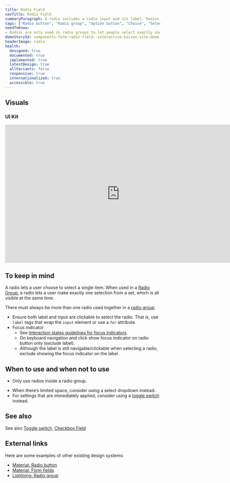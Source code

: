```yaml
---
title: Radio Field
navTitle: Radio Field
summaryParagraph: A radio includes a radio input and its label. Radios are used in radio groups that let people select exactly one option from a set.
tags: ["Radio button", "Radio group", "Option button", "Choice", "Selection", "Disc", "Radio input"]
needToKnow:
- Radios are only used in radio groups to let people select exactly one option from a set.
demoStoryId: components-form-radio-field--interactive-kaizen-site-demo
headerImage: radio
health:
  designed: true
  documented: true
  implemented: true
  latestDesign: true
  allVariants: false
  responsive: true
  internationalized: true
  accessible: true
---
```



## Visuals

### UI Kit

<iframe style="border: none;" width="744" height="450" src="https://www.figma.com/embed?embed_host=share&url=https%3A%2F%2Fwww.figma.com%2Ffile%2FeZKEE5kXbEMY3lx84oz8iN%2F%25E2%259D%25A4%25EF%25B8%258F-UI-Kit-Heart%3Fnode-id%3D14354%253A68219" allowfullscreen></iframe>

## To keep in mind

A radio lets a user choose to select a single item. When used in a [Radio Group](/components/radio-group), a radio lets a user make exactly one selection from a set, which is all visible at the same time.

There must always be more than one radio used together in a [radio group](/components/radio-group).

*   Ensure both label and input are clickable to select the radio. That is, use `label` tags that wrap the `input` element or use a `for` attribute.
*   Focus indicator
    *  See [Interaction states guidelines for focus indicators](/guidelines/interaction-states#focus-indicator).
    *  On keyboard navigation and click show focus indicator on radio button only (exclude label).
    *  Although the label is still navigable/clickable when selecting a radio, exclude showing the focus indicator on the label.


## When to use and when not to use

<WhenToUseAndWhenNotToUse>
<WhenToUse>

*   Only use radios inside a radio group.

</WhenToUse>
<WhenNotToUse>

*   When there’s limited space, consider using a select dropdown instead.
*   For settings that are immediately applied, consider using a [toggle switch](/components/toggle-switch-field) instead.

</WhenNotToUse>
</WhenToUseAndWhenNotToUse>


## See also

See also [Toggle switch](/components/toggle-switch-field), [Checkbox Field](/components/checkbox-field)

## External links

Here are some examples of other existing design systems:

- [Material: Radio button](https://material.io/develop/web/components/input-controls/radio-buttons/)
- [Material: Form fields](https://material.io/develop/web/components/input-controls/form-fields/)
- [Lightning: Radio group](https://www.lightningdesignsystem.com/components/radio-group/)
